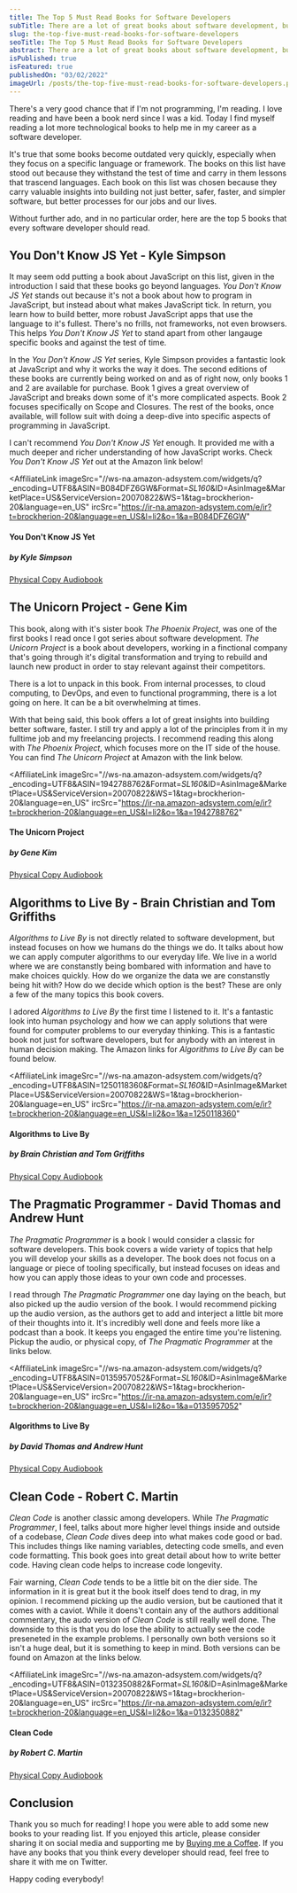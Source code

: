 ```yaml
---
title: The Top 5 Must Read Books for Software Developers
subTitle: There are a lot of great books about software development, but these books are some that every developer should read!
slug: the-top-five-must-read-books-for-software-developers
seoTitle: The Top 5 Must Read Books for Software Developers
abstract: There are a lot of great books about software development, but these books are some that every developer should read!
isPublished: true
isFeatured: true
publishedOn: "03/02/2022"
imageUrl: /posts/the-top-five-must-read-books-for-software-developers.png
---
```


<BlogBody>

There's a very good chance that if I'm not programming, I'm reading. I love reading and have been a book nerd since I was a kid. Today I find myself reading a lot more technological books to help me in my career as a software developer.

It's true that some books become outdated very quickly, especially when they focus on a specific language or framework. The books on this list have stood out because they withstand the test of time and carry in them lessons that trascend languages. Each book on this list was chosen because they carry valuable insights into building not just better, safer, faster, and simpler software, but better processes for our jobs and our lives.

Without further ado, and in no particular order, here are the top 5 books that every software developer should read.

## You Don't Know JS Yet - Kyle Simpson

It may seem odd putting a book about JavaScript on this list, given in the introduction I said that these books go beyond languages. _You Don't Know JS Yet_ stands out because it's not a book about how to program in JavaScript, but instead about what makes JavaScript tick. In return, you learn how to build better, more robust JavaScript apps that use the language to it's fullest. There's no frills, not frameworks, not even browsers. This helps _You Don't Know JS Yet_ to stand apart from other langauge specific books and against the test of time.

In the _You Don't Know JS Yet_ series, Kyle Simpson provides a fantastic look at JavaScript and why it works the way it does. The second editions of these books are currently being worked on and as of right now, only books 1 and 2 are available for purchase. Book 1 gives a great overview of JavaScript and breaks down some of it's more complicated aspects. Book 2 focuses specifically on Scope and Closures. The rest of the books, once available, will follow suit with doing a deep-dive into specific aspects of programming in JavaScript.

I can't recommend _You Don't Know JS Yet_ enough. It provided me with a much deeper and richer understanding of how JavaScript works. Check _You Don't Know JS Yet_ out at the Amazon link below!

<AffiliateLink
  imageSrc="//ws-na.amazon-adsystem.com/widgets/q?_encoding=UTF8&ASIN=B084DFZ6GW&Format=_SL160_&ID=AsinImage&MarketPlace=US&ServiceVersion=20070822&WS=1&tag=brockherion-20&language=en_US"
  ircSrc="https://ir-na.amazon-adsystem.com/e/ir?t=brockherion-20&language=en_US&l=li2&o=1&a=B084DFZ6GW"
>
  <div className="flex flex-col justify-between h-full">
    <div>
      <h4 className="font-bold tracking-widest">You Don't Know JS Yet</h4>
      <h5 className="ml-2">by Kyle Simpson</h5>
    </div>
    <div className="text-sm flex items-center space-x-4 mb-4">
      <a href="https://amzn.to/3C5v1ud" target="_blank">
        Physical Copy
      </a>
      <a href="https://amzn.to/3C5v1ud" target="_blank">
        Audiobook
      </a>
    </div>
  </div>
</AffiliateLink>

## The Unicorn Project - Gene Kim

This book, along with it's sister book _The Phoenix Project_, was one of the first books I read once I got series about software development. _The Unicorn Project_ is a book about developers, working in a finctional company that's going through it's digital transformation and trying to rebuild and launch new product in order to stay relevant against their competitors.

There is a lot to unpack in this book. From internal processes, to cloud computing, to DevOps, and even to functional programming, there is a lot going on here. It can be a bit overwhelming at times.

With that being said, this book offers a lot of great insights into building better software, faster. I still try and apply a lot of the principles from it in my fulltime job and my freelancing projects. I recommend reading this along with _The Phoenix Project_, which focuses more on the IT side of the house. You can find _The Unicorn Project_ at Amazon with the link below.

<AffiliateLink
  imageSrc="//ws-na.amazon-adsystem.com/widgets/q?_encoding=UTF8&ASIN=1942788762&Format=_SL160_&ID=AsinImage&MarketPlace=US&ServiceVersion=20070822&WS=1&tag=brockherion-20&language=en_US"
  ircSrc="https://ir-na.amazon-adsystem.com/e/ir?t=brockherion-20&language=en_US&l=li2&o=1&a=1942788762"
>
  <div className="flex flex-col justify-between h-full">
    <div>
      <h4 className="font-bold tracking-widest">The Unicorn Project</h4>
      <h5 className="ml-2">by Gene Kim</h5>
    </div>
    <div className="text-sm flex items-center space-x-4 mb-4">
      <a href="https://amzn.to/3vyuKhX" target="_blank">
        Physical Copy
      </a>
      <a href="https://amzn.to/3vOj0s3" target="_blank">
        Audiobook
      </a>
    </div>
  </div>
</AffiliateLink>

## Algorithms to Live By - Brain Christian and Tom Griffiths

_Algorithms to Live By_ is not directly related to software development, but instead focuses on how we humans do the things we do. It talks about how we can apply computer algorithms to our everyday life. We live in a world where we are constanstly being bombared with information and have to make choices quickly. How do we organize the data we are constanstly being hit with? How do we decide which option is the best? These are only a few of the many topics this book covers.

I adored _Algorithms to Live By_ the first time I listened to it. It's a fantastic look into human psychology and how we can apply solutions that were found for computer problems to our everyday thinking. This is a fantastic book not just for software developers, but for anybody with an interest in human decision making. The Amazon links for _Algorithms to Live By_ can be found below.

<AffiliateLink
  imageSrc="//ws-na.amazon-adsystem.com/widgets/q?_encoding=UTF8&ASIN=1250118360&Format=_SL160_&ID=AsinImage&MarketPlace=US&ServiceVersion=20070822&WS=1&tag=brockherion-20&language=en_US"
  ircSrc="https://ir-na.amazon-adsystem.com/e/ir?t=brockherion-20&language=en_US&l=li2&o=1&a=1250118360"
>
  <div className="flex flex-col justify-between h-full">
	<div>
	  <h4>Algorithms to Live By</h4>
	  <h5>by Brain Christian and Tom Griffiths</h5>
    </div>
    <div className="text-sm flex items-center space-x-4 mb-4">
      <a href="https://amzn.to/3vyuKhX" target="_blank">
        Physical Copy
      </a>
      <a href="https://amzn.to/3vOj0s3" target="_blank">
        Audiobook
      </a>
    </div>

  </div>
</AffiliateLink>

## The Pragmatic Programmer - David Thomas and Andrew Hunt

_The Pragmatic Programmer_ is a book I would consider a classic for software developers. This book covers a wide variety of topics that help you will develop your skills as a developer. The book does not focus on a language or piece of tooling specifically, but instead focuses on ideas and how you can apply those ideas to your own code and processes.

I read through _The Pragmatic Programmer_ one day laying on the beach, but also picked up the audio version of the book. I would recommend picking up the audio version, as the authors get to add and interject a little bit more of their thoughts into it. It's incredibly well done and feels more like a podcast than a book. It keeps you engaged the entire time you're listening. Pickup the audio, or physical copy, of _The Pragmatic Programmer_ at the links below.

<AffiliateLink
  imageSrc="//ws-na.amazon-adsystem.com/widgets/q?_encoding=UTF8&ASIN=0135957052&Format=_SL160_&ID=AsinImage&MarketPlace=US&ServiceVersion=20070822&WS=1&tag=brockherion-20&language=en_US"
  ircSrc="https://ir-na.amazon-adsystem.com/e/ir?t=brockherion-20&language=en_US&l=li2&o=1&a=0135957052"
>
  <div className="flex flex-col justify-between h-full">
	<div>
	  <h4>Algorithms to Live By</h4>
	  <h5>by David Thomas and Andrew Hunt</h5>
    </div>
    <div className="text-sm flex items-center space-x-4 mb-4">
      <a href="https://amzn.to/3szpkl2" target="_blank">
        Physical Copy
      </a>
      <a href="https://amzn.to/3vuWvIp" target="_blank">
        Audiobook
      </a>
    </div>

  </div>
</AffiliateLink>

## Clean Code - Robert C. Martin

_Clean Code_ is another classic among developers. While _The Pragmatic Programmer_, I feel, talks about more higher level things inside and outside of a codebase, _Clean Code_ dives deep into what makes code good or bad. This includes things like naming variables, detecting code smells, and even code formatting. This book goes into great detail about how to write better code. Having clean code helps to increase code longevity.

Fair warning, _Clean Code_ tends to be a little bit on the dier side. The information in it is great but it the book itself does tend to drag, in my opinion. I recommend picking up the audio version, but be cautioned that it comes with a caviot. While it doens't contain any of the authors additional commentary, the audo version of _Clean Code_ is still really well done. The downside to this is that you do lose the ability to actually see the code preseneted in the example problems. I personally own both versions so it isn't a huge deal, but it is something to keep in mind. Both versions can be found on Amazon at the links below.

<AffiliateLink
  imageSrc="//ws-na.amazon-adsystem.com/widgets/q?_encoding=UTF8&ASIN=0132350882&Format=_SL160_&ID=AsinImage&MarketPlace=US&ServiceVersion=20070822&WS=1&tag=brockherion-20&language=en_US"
  ircSrc="https://ir-na.amazon-adsystem.com/e/ir?t=brockherion-20&language=en_US&l=li2&o=1&a=0132350882"
>
  <div className="flex flex-col justify-between h-full">
    <div>
      <h4>Clean Code</h4>
      <h5>by Robert C. Martin</h5>
    </div>
    <div className="text-sm flex items-center space-x-4 mb-4">
      <a href="https://amzn.to/3McaFEd" target="_blank">
        Physical Copy
      </a>
      <a href="https://amzn.to/3hwqlnJ" target="_blank">
        Audiobook
      </a>
    </div>
  </div>
</AffiliateLink>

## Conclusion

Thank you so much for reading! I hope you were able to add some new books to your reading list. If you enjoyed this article, please consider sharing it on social media and supporting me by [Buying me a Coffee](https://www.buymeacoffee.com/brockherion). If you have any books that you think every developer should read, feel free to share it with me on Twitter.

Happy coding everybody!

</BlogBody>
